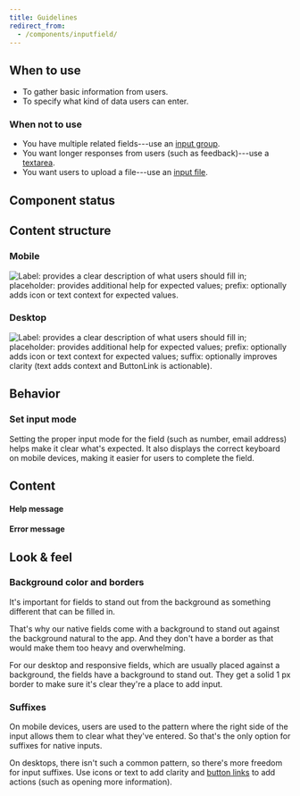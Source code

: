 ```yaml
---
title: Guidelines
redirect_from:
  - /components/inputfield/
---
```



<ReactExample exampleId="InputField-default" />

## When to use

- To gather basic information from users.
- To specify what kind of data users can enter.

### When not to use

- You have multiple related fields---use an [input group](/components/input/inputgroup/).
- You want longer responses from users (such as feedback)---use a [textarea](/components/input/textarea/).
- You want users to upload a file---use an [input file](/components/input/inputfile/).

## Component status

<ComponentStatus component="InputField" />

## Content structure

### Mobile

![Label: provides a clear description of what users should fill in; placeholder: provides additional help for expected values; prefix: optionally adds icon or text context for expected values.](fileId:4QJZqvBvRrLu6t9mwObCkA;nodeId:289%3A17)

### Desktop

![Label: provides a clear description of what users should fill in; placeholder: provides additional help for expected values; prefix: optionally adds icon or text context for expected values; suffix: optionally improves clarity (text adds context and ButtonLink is actionable).](fileId:4QJZqvBvRrLu6t9mwObCkA;nodeId:576%3A1259)

## Behavior

### Set input mode

Setting the proper input mode for the field (such as number, email address)
helps make it clear what's expected.
It also displays the correct keyboard on mobile devices,
making it easier for users to complete the field.

## Content

<InputLabelsSnippet />

<InputHelpErrorSnippet />

<!-- eslint-disable -->

#### Help message

<!-- eslint-enable -->

<ReactExample exampleId="InputField-help" />

#### Error message

<ReactExample exampleId="InputField-error" />

<InputPlaceholderSnippet />

## Look & feel

### Background color and borders

It's important for fields to stand out from the background
as something different that can be filled in.

That's why our native fields come with a <InlineToken name="paletteCloudNormal" alternateName /> background
to stand out against the <InlineToken name="paletteWhite" alternateName /> background natural to the app.
And they don't have a border as that would make them too heavy and overwhelming.

For our desktop and responsive fields,
which are usually placed against a <InlineToken name="paletteCloudLight" alternateName /> background,
the fields have a <InlineToken name="paletteWhite" alternateName /> background to stand out.
They get a solid 1 px border to make sure it's clear they're a place to add input.

### Suffixes

On mobile devices, users are used to the pattern
where the right side of the input allows them to clear what they've entered.
So that's the only option for suffixes for native inputs.

On desktops, there isn't such a common pattern,
so there's more freedom for input suffixes.
Use icons or text to add clarity
and [button links](/components/action/buttonlink/) to add actions
(such as opening more information).

<ReactExample exampleId="InputField-suffix" />

